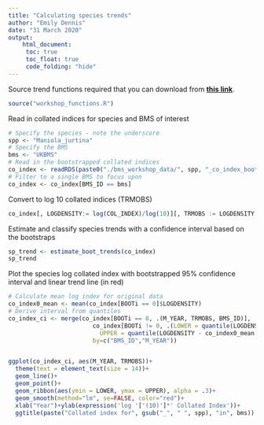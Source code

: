 ```yaml
---
title: "Calculating species trends"
author: "Emily Dennis"
date: "31 March 2020"
output: 
    html_document:
     toc: true
     toc_float: true
     code_folding: "hide"
---
```



Source trend functions required that you can download from [**this link**](workshop_functions.R).

``` r
source("workshop_functions.R")
```


Read in collated indices for species and BMS of interest
``` r
# Specify the species - note the underscore
spp <- "Maniola_jurtina"
# Specify the BMS
bms <- "UKBMS"
# Read in the bootstrapped collated indices
co_index <- readRDS(paste0("./bms_workshop_data/", spp, "_co_index_boot.rds"))
# Filter to a single BMS to focus upon
co_index <- co_index[BMS_ID == bms]
```

Convert to log 10 collated indices (TRMOBS) 
``` r
co_index[, LOGDENSITY:= log(COL_INDEX)/log(10)][, TRMOBS := LOGDENSITY - mean(LOGDENSITY) + 2, by = .(BOOTi)]
```

Estimate and classify species trends with a confidence interval based on the bootstraps
``` r
sp_trend <- estimate_boot_trends(co_index)
sp_trend
```


Plot the species log collated index with bootstrapped 95% confidence interval and linear trend line (in red)
``` r
# Calculate mean log index for original data
co_index0_mean <- mean(co_index[BOOTi == 0]$LOGDENSITY)
# Derive interval from quantiles
co_index_ci <- merge(co_index[BOOTi == 0, .(M_YEAR, TRMOBS, BMS_ID)],
                        co_index[BOOTi != 0, .(LOWER = quantile(LOGDENSITY - co_index0_mean + 2, 0.025),
                          UPPER = quantile(LOGDENSITY - co_index0_mean + 2, 0.975)), by = .(BMS_ID, M_YEAR)],
                        by=c("BMS_ID","M_YEAR"))


ggplot(co_index_ci, aes(M_YEAR, TRMOBS))+
  theme(text = element_text(size = 14))+
  geom_line()+
  geom_point()+
  geom_ribbon(aes(ymin = LOWER, ymax = UPPER), alpha = .3)+
  geom_smooth(method="lm", se=FALSE, color="red")+
  xlab("Year")+ylab(expression('log '['(10)']*' Collated Index'))+
  ggtitle(paste("Collated index for", gsub("_", " ", spp), "in", bms))

```
